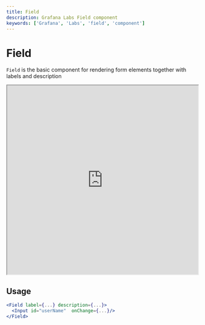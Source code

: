 ```yaml
---
title: Field
description: Grafana Labs Field component
keywords: ['Grafana', 'Labs', 'field', 'component']
---
```



# Field <Badge text='draft' color='orange'></Badge>

`Field` is the basic component for rendering form elements together with labels and description

<iframe
  src="https://developers.grafana.com/ui/latest/index.html?path=/story/forms-field--horizontal-layout&full=1&shortcuts=false&singleStory=true"
  width="100%"
  height="500px"
></iframe>

## Usage

```jsx
<Field label={...} description={...}>
  <Input id="userName"  onChange={...}/>
</Field>
```

